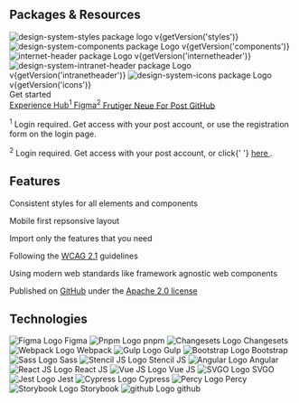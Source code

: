 
<Meta
  title="Home"
/>

<div className="mt-huge text-center">
  <h2 className="h3">Packages &amp; Resources</h2>
  <div className="mt-big tile-wrapper">
    <home-tile
      title="Styles"
      href="https://github.com/swisspost/design-system/tree/main/packages/styles"
    >
      <img src="/images/packages/styles.svg" alt="design-system-styles package logo" />
      <span>v{getVersion('styles')}</span>
    </home-tile>
    <home-tile
      title="Components"
      href="https://github.com/swisspost/design-system/tree/main/packages/components"
    >
      <img src="/images/packages/components.svg" alt="design-system-components package Logo" />
      <span>v{getVersion('components')}</span>
    </home-tile>
    <home-tile
      title="Internet-Header"
      href="https://github.com/swisspost/design-system/tree/main/packages/internet-header"
    >
      <img src="/images/packages/internet-header.svg" alt="internet-header package Logo" />
      <span>v{getVersion('internetheader')}</span>
    </home-tile>
    <home-tile
      title="Intranet-Header"
      href="https://github.com/swisspost/design-system/tree/main/packages/components-angular/projects/intranet-header"
    >
      <img
        src="/images/packages/intranet-header.svg"
        alt="design-system-intranet-header package Logo"
      />
      <span>v{getVersion('intranetheader')}</span>
    </home-tile>
    <home-tile title="Icons" href="https://github.com/swisspost/design-system/tree/main/packages/icons">
      <img src="/images/packages/icons.svg" alt="design-system-icons package Logo" />
      <span>v{getVersion('icons')}</span>
    </home-tile>
  </div>
  <div className="mt-regular mb-regular d-flex gap-mini flex-wrap justify-content-center">
    <div className="mt-big mb-regular w-100">
      <LinkTo kind="getting-started-styles--page" className="btn btn-primary btn-lg">
        Get started
      </LinkTo>
    </div>
    <a
      href="https://www.experience-hub.ch/document/2803"
      target="_blank"
      rel="noopener"
      className="btn btn-secondary"
    >
      <span>
        Experience Hub<sup>1</sup>
      </span>
    </a>
    <a
      href="https://www.figma.com/files/1052961410179009444/project/45002065/Web"
      target="_blank"
      rel="noopener"
      className="btn btn-secondary"
    >
      <span>
        Figma<sup>2</sup>
      </span>
    </a>
    <a
      href="https://fonts.post.ch/frutigerneueforpost/#/"
      target="_blank"
      rel="noopener"
      className="btn btn-secondary"
    >
      Frutiger Neue For Post
    </a>
    <a
      href="https://github.com/swisspost/design-system"
      target="_blank"
      rel="noopener"
      className="btn btn-secondary"
    >
      GitHub
    </a>
  </div>
  <p className="mb-0 fs-tiny lh-tiny text-muted">
    <sup>1</sup> Login required. Get access with your post account, or use the registration form on
    the login page.
  </p>
  <p className="mb-0 fs-tiny lh-tiny text-muted">
    <sup>2</sup> Login required. Get access with your post account, or click{' '}
    <a href="mailto:ux@post.ch?subject=I need access to Figma&body=Hello%2C%20I%20need%20access%20to%20Figma%20%0A%E2%80%A2%20%20Project%20name%3A%20%0A%E2%80%A2%20Project%20Owner%20at%20the%20Post%20Office%20%28email%29%3A%20%0A%E2%80%A2%20Project%20Start%20Date%3A%20%0A%E2%80%A2%20Email%20address%20to%20be%20authorized%3A%20">
      here
    </a>
    .
  </p>
</div>

<div className="mt-huge py-huge bg-light bg-fullwidth text-center">
  <h2 className="h3 mb-big">Features</h2>

  <div className="row g-0">
    <div className="col-md-4">
      <home-feature icon="3194" title="Consistent">
        <p>Consistent styles for all elements and components</p>
      </home-feature>
    </div>
    <div className="col-md-4">
      <home-feature icon="2077" title="Responsive">
        <p>Mobile first repsonsive layout</p>
      </home-feature>
    </div>
    <div className="col-md-4">
      <home-feature icon="2097" title="Modular">
        <p>Import only the features that you need</p>
      </home-feature>
    </div>
    <div className="col-md-4">
      <home-feature icon="2136" title="Accessible">
        <p>Following the <a href="https://www.w3.org/TR/WCAG21/" target="_blank" rel="noopener">WCAG 2.1</a> guidelines</p>
      </home-feature>
    </div>
    <div className="col-md-4">
      <home-feature icon="2483" title="Modern">
        <p>Using modern web standards like framework agnostic web components</p>
      </home-feature>
    </div>
    <div className="col-md-4">
      <home-feature icon="2444" title="Open Source">
        <p>Published on <a href="https://github.com/swisspost/design-system" target="_blank" rel="noopener">GitHub</a> under the <a href="https://github.com/swisspost/design-system/blob/main/LICENSE" target="_blank" rel="noopener">Apache 2.0 license</a></p>
      </home-feature>
    </div>
  </div>
</div>

<div className="mt-huge text-center">
  <h2 className="h3 mb-big">Technologies</h2>

  <div className="tile-wrapper">
    <home-tile href="https://www.figma.com/">
        <img src="/images/technologies/logo-figma.svg" alt="Figma Logo" />
        <span>Figma</span>
    </home-tile>
    <home-tile href="https://pnpm.io/">
        <img src="/images/technologies/logo-pnpm.svg" alt="Pnpm Logo" />
        <span>pnpm</span>
    </home-tile>
    <home-tile href="https://github.com/changesets/changesets">
        <img src="/images/technologies/logo-changesets.png" alt="Changesets Logo" />
        <span>Changesets</span>
    </home-tile>
    <home-tile href="https://webpack.js.org/">
        <img src="/images/technologies/logo-webpack.svg" alt="Webpack Logo" />
        <span>Webpack</span>
    </home-tile>
    <home-tile href="https://gulpjs.com/">
        <img src="/images/technologies/logo-gulp.svg" alt="Gulp Logo" />
        <span>Gulp</span>
    </home-tile>
    <home-tile href={ `https://getbootstrap.com/docs/${getVersion('bootstrap', 'Mm')}` }>
        <img src="/images/technologies/logo-bootstrap.svg" alt="Bootstrap Logo" />
        <span>Bootstrap</span>
    </home-tile>
    <home-tile href="https://sass-lang.com/">
        <img src="/images/technologies/logo-sass.svg" alt="Sass Logo" />
        <span>Sass</span>
    </home-tile>
    <home-tile href="https://stenciljs.com/">
        <img src="/images/technologies/logo-stencil.png" alt="Stencil JS Logo" />
        <span>Stencil JS</span>
    </home-tile>
    <home-tile href="https://angular.io/">
        <img src="/images/technologies/logo-angular.svg" alt="Angular Logo" />
        <span>Angular</span>
    </home-tile>
    <home-tile href="https://reactjs.org/">
        <img src="/images/technologies/logo-react.svg" alt="React JS Logo" />
        <span>React JS</span>
    </home-tile>
    <home-tile href="https://vuejs.org/">
        <img src="/images/technologies/logo-vue.svg" alt="Vue JS Logo" />
        <span>Vue JS</span>
    </home-tile>
    <home-tile href="https://github.com/svg/svgo">
        <img src="/images/technologies/logo-svgo.svg" alt="SVGO Logo" />
        <span>SVGO</span>
    </home-tile>
    <home-tile href="https://jestjs.io/">
        <img src="/images/technologies/logo-jest.svg" alt="Jest Logo" />
        <span>Jest</span>
    </home-tile>
    <home-tile href="https://www.cypress.io/">
        <img src="/images/technologies/logo-cypress.svg" alt="Cypress Logo" />
        <span>Cypress</span>
    </home-tile>
    <home-tile href="https://percy.io/">
        <img src="/images/technologies/logo-percy.svg" alt="Percy Logo" />
        <span>Percy</span>
    </home-tile>
    <home-tile href="https://storybook.js.org/">
        <img src="/images/technologies/logo-storybook.svg" alt="Storybook Logo" />
        <span>Storybook</span>
    </home-tile>
    <home-tile href="https://github.com/">
        <img src="/images/technologies/logo-github.svg" alt="github Logo" />
        <span>github</span>
    </home-tile>
  </div>
</div>
